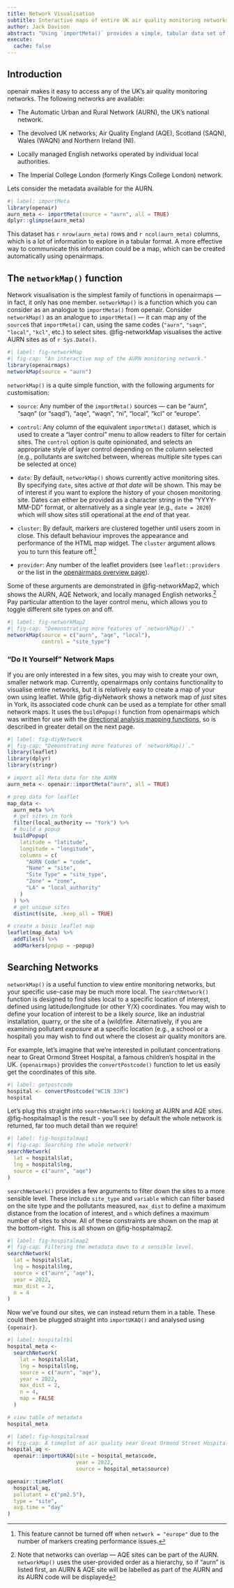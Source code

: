 ```yaml
---
title: Network Visualisation
subtitle: Interactive maps of entire UK air quality monitoring networks 
author: Jack Davison
abstract: "Using `importMeta()` provides a simple, tabular data set of monitoring stations. This is useful if users have specific sites, pollutants or local authorities in mind, but it is difficult to get a feel for the geographic distribution of a monitoring network. This section details how `networkMap()` can allow readers to visualise and explore any UK monitoring network."
execute: 
  cache: false
---
```


## Introduction

[openair]{.pkg} makes it easy to access any of the UK's air quality monitoring networks. The following networks are available:

-   The Automatic Urban and Rural Network (AURN), the UK's national network.

-   The devolved UK networks; Air Quality England (AQE), Scotland (SAQN), Wales (WAQN) and Northern Ireland (NI).

-   Locally managed English networks operated by individual local authorities.

-   The Imperial College London (formerly Kings College London) network.

Lets consider the metadata available for the AURN.

```r
#| label: importMeta
library(openair)
aurn_meta <- importMeta(source = "aurn", all = TRUE)
dplyr::glimpse(aurn_meta)
```

This dataset has `r nrow(aurn_meta)` rows and `r ncol(aurn_meta)` columns, which is a lot of information to explore in a tabular format. A more effective way to communicate this information could be a map, which can be created automatically using [openairmaps]{.pkg}.

## The `networkMap()` function

Network visualisation is the simplest family of functions in [openairmaps]{.pkg} --- in fact, it only has one member. `networkMap()` is a function which you can consider as an analogue to `importMeta()` from [openair]{.pkg}. Consider `networkMap()` as an analogue to `importMeta()` --- it can map any of the `source`s that `importMeta()` can, using the same codes (`"aurn"`, `"saqn"`, `"local"`, `"kcl"`, etc.) to select sites. @fig-networkMap visualises the active AURN sites as of `r Sys.Date()`.

```r
#| label: fig-networkMap
#| fig-cap: "An interactive map of the AURN monitoring network."
library(openairmaps)
networkMap(source = "aurn")
```

`networkMap()` is a quite simple function, with the following arguments for customisation:

-   `source`: Any number of the `importMeta()` sources --- can be "aurn", "saqn" (or "saqd"), "aqe", "waqn", "ni", "local", "kcl" or "europe".

-   `control`: Any column of the equivalent `importMeta()` dataset, which is used to create a "layer control" menu to allow readers to filter for certain sites. The `control` option is quite opinionated, and selects an appropriate style of layer control depending on the column selected (e.g., pollutants are switched between, whereas multiple site types can be selected at once)

-   `date`: By default, `networkMap()` shows currently active monitoring sites. By specifying `date`, sites active *at that date* will be shown. This may be of interest if you want to explore the history of your chosen monitoring site. Dates can either be provided as a character string in the "YYYY-MM-DD" format, or alternatively as a single year (e.g., `date = 2020`) which will show sites still operational at the *end* of that year.

-   `cluster`: By default, markers are clustered together until users zoom in close. This default behaviour improves the appearance and performance of the HTML map widget. The `cluster` argument allows you to turn this feature off.[^maps-network-1]

-   `provider`: Any number of the [leaflet]{.pkg} providers (see `leaflet::providers` or the list in the [openairmaps overview page](../maps/maps-overview.qmd)).

[^maps-network-1]: This feature cannot be turned off when `network = "europe"` due to the number of markers creating performance issues.

Some of these arguments are demonstrated in @fig-networkMap2, which shows the AURN, AQE Network, and locally managed English networks.[^maps-network-2] Pay particular attention to the layer control menu, which allows you to toggle different site types on and off.

[^maps-network-2]: Note that networks can overlap --- AQE sites can be part of the AURN. `networkMap()` uses the user-provided order as a hierarchy, so if "aurn" is listed first, an AURN & AQE site will be labelled as part of the AURN and its AURN code will be displayed

```r
#| label: fig-networkMap2
#| fig-cap: "Demonstrating more features of `networkMap()`."
networkMap(source = c("aurn", "aqe", "local"),
           control = "site_type")
```

### "Do It Yourself" Network Maps

If you are only interested in a few sites, you may wish to create your own, smaller network map. Currently, [openairmaps]{.pkg} only contains functionality to visualise entire networks, but it is relatively easy to create a map of your own using [leaflet]{.pkg}. While @fig-diyNetwork shows a network map of *just* sites in York, its associated code chunk can be used as a template for other small network maps. It uses the `buildPopup()` function from [openairmaps]{.pkg} which was written for use with the [directional analysis mapping functions](../maps/maps-polar.qmd), so is described in greater detail on the next page.

```r
#| label: fig-diyNetwork
#| fig-cap: "Demonstrating more features of `networkMap()`."
library(leaflet)
library(dplyr)
library(stringr)

# import all Meta data for the AURN
aurn_meta <- openair::importMeta("aurn", all = TRUE)

# prep data for leaflet
map_data <- 
  aurn_meta %>%
  # get sites in York
  filter(local_authority == "York") %>% 
  # build a popup
  buildPopup(
    latitude = "latitude",
    longitude = "longitude",
    columns = c(
      "AURN Code" = "code",
      "Name" = "site",
      "Site Type" = "site_type",
      "Zone" = "zone",
      "LA" = "local_authority"
    )
  ) %>%
  # get unique sites
  distinct(site, .keep_all = TRUE)

# create a basic leaflet map
leaflet(map_data) %>%
  addTiles() %>%
  addMarkers(popup = ~popup)
```

## Searching Networks

`networkMap()` is a useful function to view entire monitoring networks, but your specific use-case may be much more local. The `searchNetwork()` function is designed to find sites local to a specific location of interest, defined using latitude/longitude (or other Y/X) coordinates. You may wish to define your location of interest to be a likely *source*, like an industrial installation, quarry, or the site of a (wild)fire. Alternatively, if you are examining pollutant *exposure* at a specific location (e.g., a school or a hospital) you may wish to find out where the closest air quality monitors are.

For example, let's imagine that we're interested in pollutant concentrations near to Great Ormond Street Hospital, a famous children's hospital in the UK. `{openairmaps}` provides the `convertPostcode()` function to let us easily get the coordinates of this site.

```r
#| label: getpostcode
hospital <- convertPostcode("WC1N 3JH")
hospital
```

Let's plug this straight into `searchNetwork()` looking at AURN and AQE sites. @fig-hospitalmap1 is the result - you'll see by default the whole network is returned, far too much detail than we require!

```r
#| label: fig-hospitalmap1
#| fig-cap: Searching the whole network!
searchNetwork(
  lat = hospital$lat,
  lng = hospital$lng,
  source = c("aurn", "aqe")
)
```

`searchNetwork()` provides a few arguments to filter down the sites to a more sensible level. These include `site_type` and `variable` which can filter based on the site type and the pollutants measured, `max_dist` to define a maximum distance from the location of interest, and `n` which defines a maximum number of sites to show. All of these constraints are shown on the map at the bottom-right. This is all shown on @fig-hospitalmap2.

```r
#| label: fig-hospitalmap2
#| fig-cap: Filtering the metadata down to a sensible level.
searchNetwork(
  lat = hospital$lat,
  lng = hospital$lng,
  source = c("aurn", "aqe"),
  year = 2022,
  max_dist = 2,
  n = 4
)
```

Now we've found our sites, we can instead return them in a table. These could then be plugged straight into `importUKAQ()` and analysed using `{openair}`.

```r
#| label: hospitaltbl
hospital_meta <-
  searchNetwork(
    lat = hospital$lat,
    lng = hospital$lng,
    source = c("aurn", "aqe"),
    year = 2022,
    max_dist = 2,
    n = 4,
    map = FALSE
  )

# view table of metadata
hospital_meta
```

```r
#| label: fig-hospitalread
#| fig-cap: A timeplot of air quality near Great Ormond Street Hospital.
hospital_aq <-
  openair::importUKAQ(site = hospital_meta$code,
                      year = 2022,
                      source = hospital_meta$source)

openair::timePlot(
  hospital_aq,
  pollutant = c("pm2.5"),
  type = "site",
  avg.time = "day"
)
```

